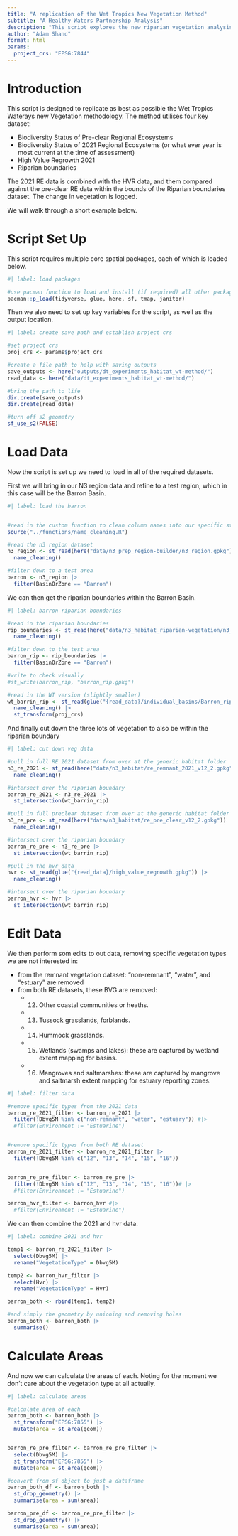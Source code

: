 ```yaml
---
title: "A replication of the Wet Tropics New Vegetation Method"
subtitle: "A Healthy Waters Partnership Analysis"
description: "This script explores the new riparian vegetation analysis method used by the Wet Tropics Waterways Partnership. The outputs of this script are currently used for demonstration purposes."
author: "Adam Shand"
format: html
params:
  project_crs: "EPSG:7844"
---
```


# Introduction

This script is designed to replicate as best as possible the Wet Tropics Waterays new Vegetation methodology. The method utilises four key dataset:

 - Biodiversity Status of Pre-clear Regional Ecosystems
 - Biodiversity Status of 2021 Regional Ecosystems (or what ever year is most current at the time of assessment)
 - High Value Regrowth 2021
 - Riparian boundaries

The 2021 RE data is combined with the HVR data, and them compared against the pre-clear RE data within the bounds of the Riparian boundaries dataset. The change in vegetation is logged.

We will walk through a short example below.
        
# Script Set Up

This script requires multiple core spatial packages, each of which is loaded below.

```r
#| label: load packages

#use pacman function to load and install (if required) all other packages
pacman::p_load(tidyverse, glue, here, sf, tmap, janitor)

```


Then we also need to set up key variables for the script, as well as the output location.

```r
#| label: create save path and establish project crs

#set project crs
proj_crs <- params$project_crs

#create a file path to help with saving outputs
save_outputs <- here("outputs/dt_experiments_habitat_wt-method/")
read_data <- here("data/dt_experiments_habitat_wt-method/")

#bring the path to life
dir.create(save_outputs)
dir.create(read_data)

#turn off s2 geometry
sf_use_s2(FALSE)

```

# Load Data

Now the script is set up we need to load in all of the required datasets. 

First we will bring in our N3 region data and refine to a test region, which in this case will be the Barron Basin.

```r
#| label: load the barron


#read in the custom function to clean column names into our specific style
source("../functions/name_cleaning.R")

#read the n3 region dataset
n3_region <- st_read(here("data/n3_prep_region-builder/n3_region.gpkg")) |> 
  name_cleaning()

#filter down to a test area
barron <- n3_region |> 
  filter(BasinOrZone == "Barron")

```

We can then get the riparian boundaries within the Barron Basin.

```r
#| label: barron riparian boundaries

#read in the riparian boundaries
rip_boundaries <- st_read(here("data/n3_habitat_riparian-vegetation/n3_riparian_boundaries_new.gpkg")) |> 
  name_cleaning()

#filter down to the test area
barron_rip <- rip_boundaries |> 
  filter(BasinOrZone == "Barron")

#write to check visually
#st_write(barron_rip, "barron_rip.gpkg")

#read in the WT version (slightly smaller)
wt_barrin_rip <- st_read(glue("{read_data}/individual_basins/Barron_riparianArea_50m.shp")) |> 
  name_cleaning() |> 
  st_transform(proj_crs)


```

And finally cut down the three lots of vegetation to also be within the riparian boundary

```r
#| label: cut down veg data

#pull in full RE 2021 dataset from over at the generic habitat folder
n3_re_2021 <- st_read(here("data/n3_habitat/re_remnant_2021_v12_2.gpkg")) |> 
  name_cleaning()

#intersect over the riparian boundary
barron_re_2021 <- n3_re_2021 |> 
  st_intersection(wt_barrin_rip)

#pull in full preclear dataset from over at the generic habitat folder
n3_re_pre <- st_read(here("data/n3_habitat/re_pre_clear_v12_2.gpkg")) |> 
  name_cleaning()

#intersect over the riparian boundary
barron_re_pre <- n3_re_pre |> 
  st_intersection(wt_barrin_rip)

#pull in the hvr data
hvr <- st_read(glue("{read_data}/high_value_regrowth.gpkg")) |> 
  name_cleaning()

#intersect over the riparian boundary
barron_hvr <- hvr |> 
  st_intersection(wt_barrin_rip)

```

# Edit Data

We then perform som edits to out data, removing specific vegetation types we are not interested in:

 - from the remnant vegetation dataset: "non-remnant", "water", and "estuary" are removed
 - from both RE datasets, these BVG are removed:
      + 12. Other coastal communities or heaths.
      +	13. Tussock grasslands, forblands.
      + 14. Hummock grasslands.
      +	15. Wetlands (swamps and lakes): these are captured by wetland extent mapping for basins.
      + 16. Mangroves and saltmarshes: these are captured by mangrove and saltmarsh extent mapping for estuary reporting zones.

```r
#| label: filter data

#remove specific types from the 2021 data
barron_re_2021_filter <- barron_re_2021 |> 
  filter(!Dbvg5M %in% c("non-remnant", "water", "estuary")) #|> 
  #filter(Environment != "Estuarine")


#remove specific types from both RE dataset
barron_re_2021_filter <- barron_re_2021_filter |> 
  filter(!Dbvg5M %in% c("12", "13", "14", "15", "16"))


barron_re_pre_filter <- barron_re_pre |> 
  filter(!Dbvg5M %in% c("12", "13", "14", "15", "16"))# |> 
  #filter(Environment != "Estuarine")

barron_hvr_filter <- barron_hvr #|> 
  #filter(Environment != "Estuarine")

```

We can then combine the 2021 and hvr data.

```r
#| label: combine 2021 and hvr

temp1 <- barron_re_2021_filter |> 
  select(Dbvg5M) |> 
  rename("VegetationType" = Dbvg5M)

temp2 <- barron_hvr_filter |> 
  select(Hvr) |> 
  rename("VegetationType" = Hvr)

barron_both <- rbind(temp1, temp2)

#and simply the geometry by unioning and removing holes
barron_both <- barron_both |>
  summarise()

```

# Calculate Areas

And now we can calculate the areas of each. Noting for the moment we don't care about the vegetation type at all actually.

```r
#| label: calculate areas

#calculate area of each
barron_both <- barron_both |>  
  st_transform("EPSG:7855") |> 
  mutate(area = st_area(geom))


barron_re_pre_filter <- barron_re_pre_filter |>
  select(Dbvg5M) |> 
  st_transform("EPSG:7855") |> 
  mutate(area = st_area(geom))

#convert from sf object to just a dataframe
barron_both_df <- barron_both |> 
  st_drop_geometry() |> 
  summarise(area = sum(area))

barron_pre_df <- barron_re_pre_filter |> 
  st_drop_geometry() |> 
  summarise(area = sum(area))

```

